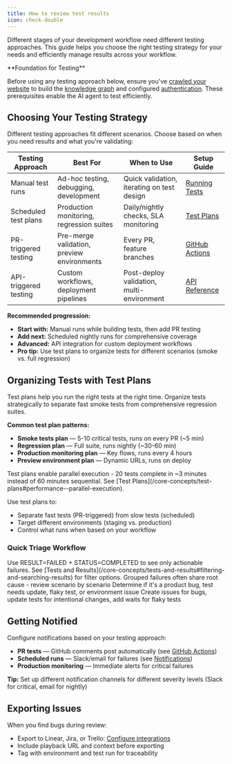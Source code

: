 ```yaml
---
title: How to review test results
icon: check-double
---
```


Different stages of your development workflow need different testing approaches. This guide helps you choose the right testing strategy for your needs and efficiently manage results across your workflow.

<Note>
**Foundation for Testing**

Before using any testing approach below, ensure you've [crawled your website](/core-concepts/crawling) to build the [knowledge graph](/core-concepts/knowledge-graph) and configured [authentication](/best-practices/handle-auth). These prerequisites enable the AI agent to test efficiently.
</Note>

## Choosing Your Testing Strategy

Different testing approaches fit different scenarios. Choose based on when you need results and what you're validating:

| Testing Approach | Best For | When to Use | Setup Guide |
|-----------------|----------|-------------|-------------|
| Manual test runs | Ad-hoc testing, debugging, development | Quick validation, iterating on test design | [Running Tests](/best-practices/running-tests) |
| Scheduled test plans | Production monitoring, regression suites | Daily/nightly checks, SLA monitoring | [Test Plans](/core-concepts/test-plans) |
| PR-triggered testing | Pre-merge validation, preview environments | Every PR, feature branches | [GitHub Actions](/configuration/github-actions) |
| API-triggered testing | Custom workflows, deployment pipelines | Post-deploy validation, multi-environment | [API Reference](/api-reference/start-run) |

**Recommended progression:**

- **Start with:** Manual runs while building tests, then add PR testing
- **Add next:** Scheduled nightly runs for comprehensive coverage
- **Advanced:** API integration for custom deployment workflows
- **Pro tip:** Use test plans to organize tests for different scenarios (smoke vs. full regression)

## Organizing Tests with Test Plans

Test plans help you run the right tests at the right time. Organize tests strategically to separate fast smoke tests from comprehensive regression suites.

**Common test plan patterns:**

- **Smoke tests plan** — 5-10 critical tests, runs on every PR (~5 min)
- **Regression plan** — Full suite, runs nightly (~30-60 min)
- **Production monitoring plan** — Key flows, runs every 4 hours
- **Preview environment plan** — Dynamic URLs, runs on deploy

<Note>
Test plans enable parallel execution - 20 tests complete in ~3 minutes instead of 60 minutes sequential. See [Test Plans](/core-concepts/test-plans#performance--parallel-execution).
</Note>

Use test plans to:
- Separate fast tests (PR-triggered) from slow tests (scheduled)
- Target different environments (staging vs. production)
- Control what runs when based on your workflow

### Quick Triage Workflow

<Steps>
  <Step title="Filter to failures">
    Use RESULT=FAILED + STATUS=COMPLETED to see only actionable failures. See [Tests and Results](/core-concepts/tests-and-results#filtering-and-searching-results) for filter options.
  </Step>
  <Step title="Review by scenario">
    Grouped failures often share root cause - review scenario by scenario
  </Step>
  <Step title="Categorize each failure">
    Determine if it's a product bug, test needs update, flaky test, or environment issue
  </Step>
  <Step title="Take action">
    Create issues for bugs, update tests for intentional changes, add waits for flaky tests
  </Step>
</Steps>


## Getting Notified

Configure notifications based on your testing approach:

- **PR tests** — GitHub comments post automatically (see [GitHub Actions](/configuration/github-actions))
- **Scheduled runs** — Slack/email for failures (see [Notifications](/core-concepts/notifications))
- **Production monitoring** — Immediate alerts for critical failures

**Tip:** Set up different notification channels for different severity levels (Slack for critical, email for nightly)

## Exporting Issues

When you find bugs during review:

- Export to Linear, Jira, or Trello: [Configure integrations](/integrations/linear)
- Include playback URL and context before exporting
- Tag with environment and test run for traceability
